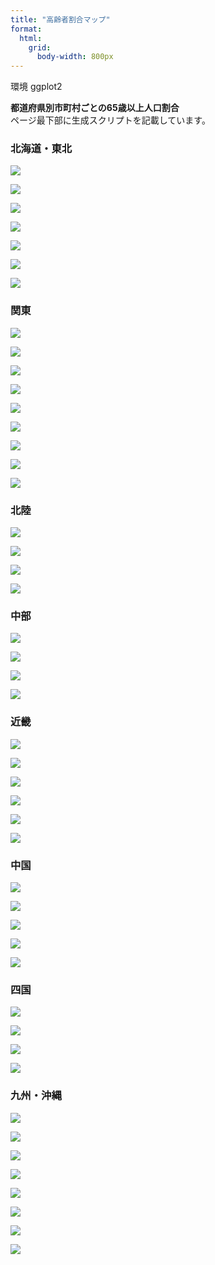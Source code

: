 ```yaml
---
title: "高齢者割合マップ"
format: 
  html:
    grid: 
      body-width: 800px
---
```


<span class="badge rounded-pill bg-society">環境</span>
<span class="badge rounded-pill bg-ggplot2">ggplot2</span>

**都道府県別市町村ごとの65歳以上人口割合**\
ページ最下部に生成スクリプトを記載しています。

### 北海道・東北

::: {layout-ncol="4"}
![](./img/koureika_北海道.png)

![](./img/koureika_青森県.png)

![](./img/koureika_岩手県.png)

![](./img/koureika_宮城県.png)

![](./img/koureika_秋田県.png)

![](./img/koureika_山形県.png)

![](./img/koureika_福島県.png)
:::

### 関東

::: {layout-ncol="4"}
![](./img/koureika_茨城県.png)

![](./img/koureika_栃木県.png)

![](./img/koureika_群馬県.png)

![](./img/koureika_埼玉県.png)

![](./img/koureika_千葉県.png)

![](./img/koureika_東京都.png)

![](./img/koureika_神奈川県.png)

![](./img/koureika_山梨県.png)

![](./img/koureika_長野県.png)
:::

### 北陸

::: {layout-ncol="4"}
![](./img/koureika_新潟県.png)

![](./img/koureika_富山県.png)

![](./img/koureika_石川県.png)

![](./img/koureika_福井県.png)
:::

### 中部

::: {layout-ncol="4"}
![](./img/koureika_岐阜県.png)

![](./img/koureika_静岡県.png)

![](./img/koureika_愛知県.png)

![](./img/koureika_三重県.png)
:::

### 近畿

::: {layout-ncol="4"}
![](./img/koureika_滋賀県.png)

![](./img/koureika_京都府.png)

![](./img/koureika_大阪府.png)

![](./img/koureika_兵庫県.png)

![](./img/koureika_奈良県.png)

![](./img/koureika_和歌山県.png)
:::

### 中国

::: {layout-ncol="4"}
![](./img/koureika_鳥取県.png)

![](./img/koureika_島根県.png)

![](./img/koureika_岡山県.png)

![](./img/koureika_広島県.png)

![](./img/koureika_山口県.png)
:::

### 四国

::: {layout-ncol="4"}
![](./img/koureika_徳島県.png)

![](./img/koureika_香川県.png)

![](./img/koureika_愛媛県.png)

![](./img/koureika_高知県.png)
:::

### 九州・沖縄

::: {layout-ncol="4"}
![](./img/koureika_福岡県.png)

![](./img/koureika_佐賀県.png)

![](./img/koureika_長崎県.png)

![](./img/koureika_熊本県.png)

![](./img/koureika_大分県.png)

![](./img/koureika_宮崎県.png)

![](./img/koureika_鹿児島県.png)

![](./img/koureika_沖縄県.png)
:::

